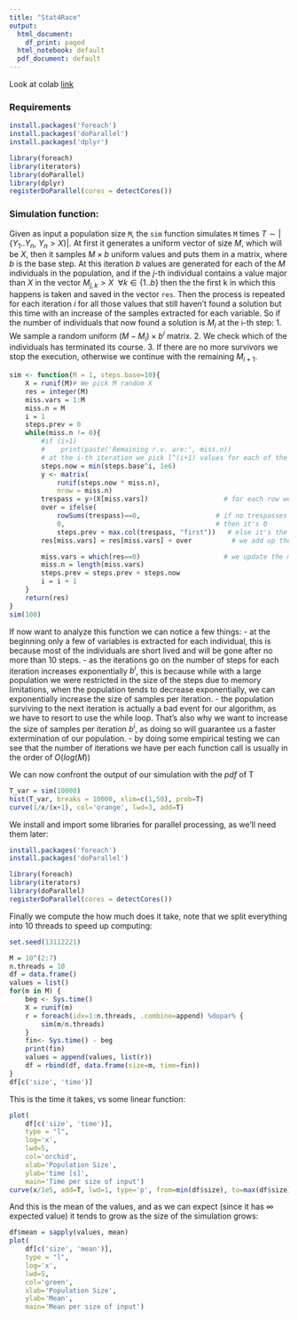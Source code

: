 ```yaml
---
title: "Stat4Race"
output:
  html_document:
    df_print: paged
  html_notebook: default
  pdf_document: default
---
```


Look at colab [link](https://colab.research.google.com/drive/1CMkKzX2K0-l90rAZXl9V1RST_YEOKAzr?usp=sharing)

### Requirements

```r
install.packages('foreach')
install.packages('doParallel')
install.packages('dplyr')

library(foreach)
library(iterators)
library(doParallel) 
library(dplyr)
registerDoParallel(cores = detectCores())
```

### Simulation function:

Given as input a population size `M`, the `sim` function simulates `M` times $T \sim |\{Y_1..Y_n, \ Y_n > X\}|$.
At first it generates a uniform vector of size $M$, which will be $X$, then it samples $M \times b$ uniform values and puts them in a matrix, where $b$ is the base step.
At this iteration $b$ values are generated for each of the $M$ individuals in the population, and if the $j$-th individual contains a value major than $X$ in the vector $M_{j,k} > X \ \ \forall k \in \{1..b\}$ then the the first k in which this happens is taken and saved in the vector `res`.
Then the process is repeated for each iteration $i$ for all those values that still haven't found a solution but this time with an increase of the samples extracted for each variable.
So if the number of individuals that now found a solution is $M_i$ at the i-th step: 1.
We sample a random uniform $(M-M_i) \times b^i$ matrix.
2.
We check which of the individuals has terminated its course.
3.
If there are no more survivors we stop the execution, otherwise we continue with the remaining $M_{i+1}$.

```r
sim <- function(M = 1, steps.base=10){
    X = runif(M)# We pick M random X
    res = integer(M)
    miss.vars = 1:M
    miss.n = M
    i = 1
    steps.prev = 0
    while(miss.n != 0){
        #if (i>1) 
        #    print(paste('Remaining r.v. are:', miss.n))
        # at the i-th iteration we pick l^(i+1) values for each of the remaining rows
        steps.now = min(steps.base^i, 1e6)
        y <- matrix(
            runif(steps.now * miss.n), 
            nrow = miss.n)
        trespass = y>(X[miss.vars])                   # for each row we see which value is over its X
        over = ifelse(
            rowSums(trespass)==0,                   # if no trespasses for that row
            0,                                      # then it's 0
            steps.prev + max.col(trespass, "first"))   # else it's the first of the trespasses
        res[miss.vars] = res[miss.vars] + over          # we add up the result with the partial we just obtained

        miss.vars = which(res==0)                     # we update the missing values
        miss.n = length(miss.vars)                     
        steps.prev = steps.prev + steps.now
        i = i + 1
    }
    return(res)
}
sim(100)
```
If now want to analyze this function we can notice a few things:
- at the beginning only a few of variables is extracted for each individual, this is because most of the individuals are short lived and will be gone after no more than 10 steps.
- as the iterations go on the number of steps for each iteration increases exponentially $b^i$, this is because while with a large population we were restricted in the size of the steps due to memory limitations, when the population tends to decrease exponentially, we can exponentially increase the size of samples per iteration.
- the population surviving to the next iteration is actually a bad event for our algorithm, as we have to resort to use the while loop. That's also why we want to increase the size of samples per iteration $b^i$, as doing so will guarantee us a faster extermination of our population.
- by doing some empirical testing we can see that the number of iterations we have per each function call is usually in the order of $O(log(M))$


We can now confront the output of our simulation with the $pdf$ of T
```r
T_var = sim(10000)
hist(T_var, breaks = 10000, xlim=c(1,50), prob=T)
curve(1/x/(x+1), col='orange', lwd=3, add=T)
```
We install and import some libraries for parallel processing, as we'll need them later:
```r
install.packages('foreach')
install.packages('doParallel')

library(foreach)
library(iterators)
library(doParallel) 
registerDoParallel(cores = detectCores())
```

Finally we compute the how much does it take, note that we split everything into 10 threads to speed up computing:
```r
set.seed(13112221)

M = 10^(2:7)
n.threads = 10
df = data.frame()
values = list()
for(m in M) {
    beg <- Sys.time()
    X = runif(m)
    r = foreach(idx=1:n.threads, .combine=append) %dopar% {
        sim(m/n.threads)
    }
    fin<- Sys.time() - beg
    print(fin)
    values = append(values, list(r))
    df = rbind(df, data.frame(size=m, time=fin))
}
df[c('size', 'time')]
```

This is the time it takes, vs some linear function:
```r
plot(
    df[c('size', 'time')],
    type = "l", 
    log='x',
    lwd=5, 
    col='orchid', 
    xlab='Population Size', 
    ylab='time [s]', 
    main='Time per size of input')
curve(x/1e5, add=T, lwd=1, type='p', from=min(df$size), to=max(df$size))
```

And this is the mean of the values, and as we can expect (since it has $\infty$ expected value) it tends to grow as the size of the simulation grows:
```r
df$mean = sapply(values, mean)
plot(
    df[c('size', 'mean')],
    type = "l", 
    log='x',
    lwd=5, 
    col='green', 
    xlab='Population Size', 
    ylab='Mean', 
    main='Mean per size of input')

```


